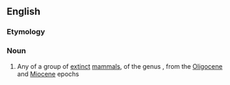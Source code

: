 ==English==
{{rfimage}}
{{wikipedia|Indricotheriinae}}
{{wikispecies|Hyracodontidae}}<!--genus not mentioned at Wikispecies 3/3/2013-->

===Etymology===
{{rfe|lang=en}}

===Noun===
{{en-noun}}

# Any of a group of [[extinct]] [[mammal]]s, of the genus {{taxlink|Indricotherium|genus}}, from the [[Oligocene]] and [[Miocene]] epochs